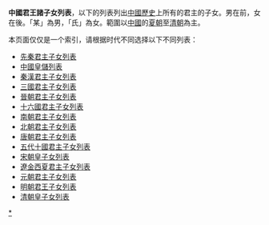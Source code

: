 '''中國君王諸子女列表'''，以下的列表列出[[中國歷史|中國歷史]]上所有的君主的子女。男在前，女在後。「某」為男，「氏」為女。範圍以[[中國|中國]]的[[夏朝|夏朝]]至[[清朝|清朝]]為主。

本页面仅仅是一个索引，请根据时代不同选择以下不同列表：

* [[先秦君主子女列表|先秦君主子女列表]]
* [[中國皇儲列表|中國皇儲列表]]
* [[秦漢君主子女列表|秦漢君主子女列表]]
* [[三國君主子女列表|三國君主子女列表]]
* [[晉朝君主子女列表|晉朝君主子女列表]]
* [[十六國君主子女列表|十六國君主子女列表]]
* [[南朝君主子女列表|南朝君主子女列表]]
* [[北朝君主子女列表|北朝君主子女列表]]
* [[唐朝君主子女列表|唐朝君主子女列表]]
* [[五代十國君主子女列表|五代十國君主子女列表]]
* [[宋朝皇子女列表|宋朝皇子女列表]]
* [[遼金西夏君主子女列表|遼金西夏君主子女列表]]
* [[元朝君主子女列表|元朝君主子女列表]]
* [[明朝君王子女列表|明朝君王子女列表]]
* [[清朝皇子女列表|清朝皇子女列表]]

[[Category:中國君王子女列表|*]]